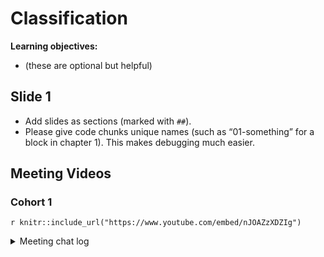 # Classification

**Learning objectives:**

- (these are optional but helpful)

## Slide 1

- Add slides as sections (marked with `##`).
- Please give code chunks unique names (such as "01-something" for a block in chapter 1). This makes debugging much easier.

## Meeting Videos

### Cohort 1

`r knitr::include_url("https://www.youtube.com/embed/nJOAZzXDZIg")`

<details>
<summary> Meeting chat log </summary>
```
00:53:20	Justin Dollman:	just fyi, it’s grid_latin_hypercube() that will use a latin hypercube
00:53:30	Justin Dollman:	grid_regular does evenly spaced stuff
00:53:49	Jiwan Heo:	doesn't grid_regular call hypercube somewhere?
00:54:14	Justin Dollman:	i don’t think so…
00:54:42	Justin Dollman:	but if i’m wrong i’d like to know 😅
00:55:03	Jiwan Heo:	yea I remember incorrectly answering a slack question, and Max corrected me one time lol
```
</details>

